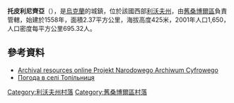 {{coord|49|18|53|N|23|1|45|E|scale:100000|display=title}}

'''托皮利尼齊亞'''（{{lang-uk|Топільниця}}），是[[烏克蘭|烏克蘭]]的城鎮，位於該國西部[[利沃夫州|利沃夫州]]，由[[舊桑博爾區|舊桑博爾區]]負責管轄，始建於1558年，面積2.37平方公里，海拔高度425米，2001年人口1,650，人口密度每平方公里695.32人。

==參考資料==
* [http://szukajwarchiwach.pl/search?q=Topolnica&order= Archival resources online  Projekt Narodowego Archiwum Cyfrowego] {{Webarchive|url=https://archive.today/20160223204538/http://szukajwarchiwach.pl/search?q=Topolnica&order= |date=2016-02-23 }}
* [http://weather.in.ua/ua/l'vovskaja/26289 Погода в селі Топільниця] {{Wayback|url=http://weather.in.ua/ua/l'vovskaja/26289 |date=20111221170654 }}

[[Category:利沃夫州村落|Category:利沃夫州村落]]
[[Category:舊桑博爾區村落|Category:舊桑博爾區村落]]


{{Lviv-geo-stub}}